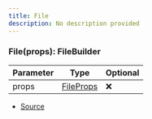 ```yaml
---
title: File
description: No description provided
---
```



### File(props): FileBuilder

| Parameter | Type | Optional |
| ----------- | ----------- | ----------- |
| props | [FileProps](/docs/api-reference/types/FileProps) | ❌ |


- [Source](https://github.com/underctrl-io/commandkit/blob/83ef44f10b86e30835e8636786e5222cac412af9/packages/commandkit/src/components/v2/file.ts#L7)